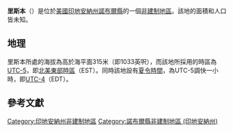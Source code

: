 {{noteTA
|G1=USState
|G2=地名
|G3=Unit
}}
{{Infobox settlement
|official_name            = 里斯本
|native_name = Lisbon
|settlement_type          = [[非建制地區|非建制地區]]
|image_skyline            = 
|imagesize                = 
|pushpin_map              = USA Indiana
|pushpin_label            = 里斯本
|pushpin_label_position   = top
|pushpin_map_caption      = 里斯本在印地安納州的位置
|subdivision_type         = [[世界政區索引|國家]]
|subdivision_type1        = [[美国州份|州份]]
|subdivision_type2        = [[印地安納州行政区划|縣]]
|subdivision_name         = [[美国|美国]]
|subdivision_name1        = [[印地安納州|印地安納州]]
|subdivision_name2        = [[諾布爾縣_(印地安納州)|諾布爾縣]]
|elevation_ft             = 1033
|elevation_m              = 315
|area_total_km2           = 
|area_total_sq_mi         = 
|area_land_km2            = 
|area_land_sq_mi          = 
|area_water_km2           = 
|area_water_sq_mi         = 
|population_as_of         = 2010
|population_footnotes     = 
|population_total         = 
|population_metro         = 
|population_density_km2   = auto
|population_density_sq_mi = auto
|timezone                 = [[北美东部时区|北美东部时区]]
|utc_offset               = -5
|coordinates              = {{coord|41|24|40|N|85|15|35|W|display=inline,title}}
| coor_pinpoint           = 
| coordinates_footnotes   = 
|timezone_DST             = EDT
|utc_offset_DST           = -4
|postal_code_type         = [[美國郵區編號|郵區編號]]
|postal_code              = 46755
|area_code                = {{link-en|电话区号260|Area code 260|260}}
|blank_name = [[地名信息系统|GNIS ID]]
|blank_info = 437978<ref name="GNIS">{{cite gnis|437978|Lisbon}}</ref>
}}
'''里斯本'''（{{lang-en|Lisbon}}）是位於[[美國|美國]][[印地安納州|印地安納州]][[諾布爾縣_(印地安納州)|諾布爾縣]]的一個[[非建制地區|非建制地區]]。該地的面積和人口皆未知。

== 地理 ==
里斯本所處的海拔為高於海平面315米（即1033英呎），而該地所採用的時區為[[UTC-5|UTC-5]]，即[[北美東部時區|北美東部時區]]（EST）。同時該地設有[[夏令時間|夏令時間]]，為UTC-5調快一小時，即[[UTC-4|UTC-4]]（EDT）。

== 參考文獻 ==
{{reflist}}

{{諾布爾縣 (印地安納州)}}

{{DEFAULTSORT:Lisbon}}
[[Category:印地安納州非建制地區|Category:印地安納州非建制地區]]
[[Category:諾布爾縣非建制地區_(印地安納州)|Category:諾布爾縣非建制地區 (印地安納州)]]

{{Indiana-geo-stub}}